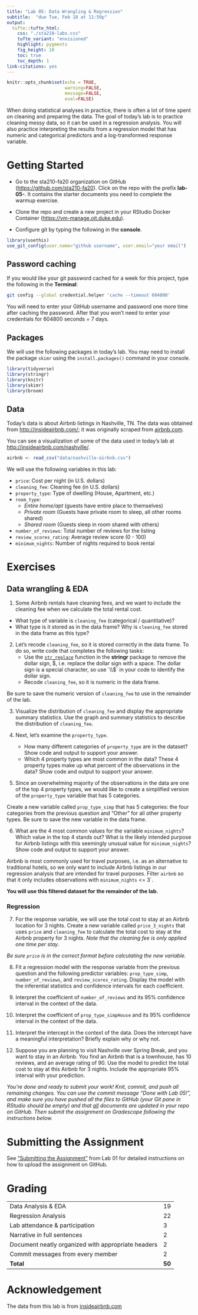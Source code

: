 ```yaml
---
title: "Lab 05: Data Wrangling & Regression"
subtitle:  "due Tue, Feb 18 at 11:59p"
output: 
  tufte::tufte_html:
    css: "./sta210-labs.css"
    tufte_variant: "envisioned"
    highlight: pygments
    fig_height: 10
    toc: true
    toc_depth: 1
link-citations: yes
---
```


```r
knitr::opts_chunk$set(echo = TRUE,
                      warning=FALSE, 
                      message=FALSE,
                      eval=FALSE)
```

<!--
<p><span class="marginnote shownote">
<img src="img/04-anova/diamonds.png" alt=" " width="527"  />
</span></p>
-->
<!-- Diamonds photo obtained from Google images: https://www.diamondbanc.com/ -->

When doing statistical analyses in practice, there is often a lot of time spent on cleaning and preparing the data. The goal of today's lab is to practice cleaning messy data, so it can be used in a regression analysis. You will also practice interpreting the results from a regression model that has numeric and categorical predictors and a log-transformed response variable. 


# Getting Started 

- Go to the sta210-fa20 organization on GitHub ([https://github.com/sta210-fa20](https://github.com/sta210-fa20)). Click on the repo with the prefix **lab-05-**. It contains the starter documents you need to complete the warmup exercise. 

- Clone the repo and create a new project in your RStudio Docker Container ([https://vm-manage.oit.duke.edu](https://vm-manage.oit.duke.edu)). 

- Configure git by typing the following in the **console**.

```r
library(usethis)
use_git_config(user.name="github username", user.email="your email")
```

## Password caching

If you would like your git password cached for a week for this project, type the following in the **Terminal**:

```bash
git config --global credential.helper 'cache --timeout 604800'
```

You will need to enter your GitHub username and password one more time after caching the password. After that you won't need to enter your credentials for 604800 seconds = 7 days.


## Packages

We will use the following packages in today's lab. You may need to install the package `skimr` using the `install.packages()` command in your console.

```r
library(tidyverse)
library(stringr)
library(knitr)
library(skimr)
library(broom)
```


## Data 

Today's data is about Airbnb listings in Nashville, TN. The data was obtained from [http://insideairbnb.com/](http://insideairbnb.com/index.html); it was originally scraped from [airbnb.com](https://www.airbnb.com/).  

You can see a visualization of some of the data used in today's lab at [http://insideairbnb.com/nashville/](http://insideairbnb.com/nashville/).

```r
airbnb <- read_csv("data/nashville-airbnb.csv")
```

We will use the following variables in this lab: 

- `price`: Cost per night (in U.S. dollars)
- `cleaning_fee`: Cleaning fee (in U.S. dollars)
- `property_type`: Type of dwelling (House, Apartment, etc.)
- `room_type`: 
    - *Entire home/apt* (guests have entire place to themselves)
    - *Private room* (Guests have private room to sleep, all other rooms shared)
    - *Shared room* (Guests sleep in room shared with others) 
- `number_of_reviews`: Total number of reviews for the listing
- `review_scores_rating`: Average review score (0 - 100)
- `minimum_nights`: Number of nights required to book rental 


# Exercises 

## Data wrangling & EDA

1. Some Airbnb rentals have cleaning fees, and we want to include the cleaning fee when we calculate the total rental cost. 

- What type of variable is `cleaning_fee` (categorical / quantitative)? 
- What type is it stored as in the data frame? Why is `cleaning_fee` stored in the data frame as this type? 

2. Let's recode `cleaning_fee`, so it is stored correctly in the data frame. To do so, write code that completes the following tasks: 
    - Use the [`str_replace`](https://stringr.tidyverse.org/reference/str_replace.html) function in the **stringr** package to remove the dollar sign, $, i.e. replace the dollar sign with a space. The dollar sign is a special character, so use `\\$` in your code to identify the dollar sign. 
    - Recode `cleaning_fee`, so it is numeric in the data frame.
    
Be sure to save the numeric version of `cleaning_fee` to use in the remainder of the lab. 

3. Visualize the distribution of `cleaning_fee` and display the appropriate summary statistics. Use the graph and summary statistics to describe the distribution of `cleaning_fee`.

4. Next, let's examine the `property_type`. 
    - How many different categories of `property_type` are in the dataset? Show code and output to support your answer. 
    - Which 4 property types are most common in the data? These 4 property types make up what percent of the observations in the data? Show code and output to support your answer.

5. Since an overwhelming majority of the observations in the data are one of the top 4 property types, we would like to create a simplified version of the `property_type` variable that has 5 categories.

Create a new variable called `prop_type_simp` that has 5 categories: the four categories from the previous question and "Other" for all other property types. Be sure to save the new variable in the data frame.

6. What are the 4 most common values for the variable `minimum_nights`? Which value in the top 4 stands out? What is the likely intended purpose for Airbnb listings with this seemingly unusual value for `minimum_nights`? Show code and output to support your answer. 

Airbnb is most commonly used for travel purposes, i.e. as an alternative to traditional hotels, so we only want to include Airbnb listings in our regression analysis that are intended for travel purposes. Filter `airbnb` so that it only includes observations with `minimum_nights` <= 3`. 

**You will use this filtered dataset for the remainder of the lab.**

### Regression 

7. For the response variable, we will use the total cost to stay at an Airbnb location for 3 nights. Create a new variable called `price_3_nights` that uses `price` and `cleaning_fee` to calculate the total cost to stay at the Airbnb property for 3 nights. *Note that the cleaning fee is only applied one time per stay*. 

  *Be sure `price` is in the correct format before calculating the new variable.*


8. Fit a regression model with the response variable from the previous question and the following predictor variables: `prop_type_simp`, `number_of_reviews`, and `review_scores_rating`. Display the model with the inferential statistics and confidence intervals for each coefficient.

9. Interpret the coefficient of `number_of_reviews` and its 95% confidence interval in the context of the data.

10. Interpret the coefficient of  `prop_type_simpHouse` and its 95% confidence interval in the context of the data. 

11. Interpret the intercept in the context of the data. Does the intercept have a meaningful interpretation? Briefly explain why or why not. 

11. Suppose you are planning to visit Nashville over Spring Break, and you want to stay in an Airbnb. You find an Airbnb that is a townhouse, has 10 reviews, and an average rating of 90. Use the model to predict the total cost to stay at this Airbnb for 3 nights. Include the appropriate 95% interval with your prediction.

*You're done and ready to submit your work! Knit, commit, and push all remaining changes. You can use the commit message "Done with Lab 05!", and make sure you have pushed all the files to GitHub (your Git pane in RStudio should be empty) and that <u>all</u> documents are updated in your repo on GitHub. Then submit the assignment on Gradescope following the instructions below.*

# Submitting the Assignment

See ["Submitting the Assignment"](https://www2.stat.duke.edu/courses/Spring20/sta210.001/labs/lab-01-review-r.html#submitting-the-assignment) from Lab 01 for detailed instructions on how to upload the assignment on GitHub. 

# Grading 

|  	|  	|
|----------------------------------------	|----	|
| Data Analysis & EDA | 19	|
| Regression Analysis |  22	|
| Lab attendance & participation 	| 3 	|
| Narrative in full sentences | 2 	|
| Document neatly organized with appropriate headers | 2	|
| Commit messages from every member| 2 	|
| **Total** | **50** |

# Acknowledgement

The data from this lab is from [insideairbnb.com](http://insideairbnb.com/index.html)
